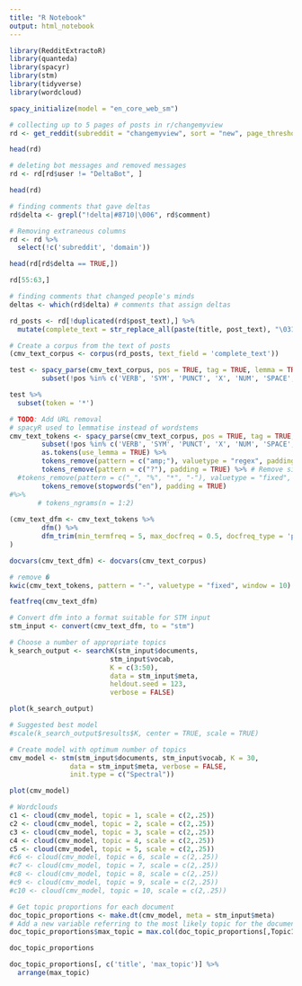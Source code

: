 ```yaml
---
title: "R Notebook"
output: html_notebook
---
```


```r
library(RedditExtractoR)
library(quanteda)
library(spacyr)
library(stm)
library(tidyverse)
library(wordcloud)

spacy_initialize(model = "en_core_web_sm")
```

```r
# collecting up to 5 pages of posts in r/changemyview
rd <- get_reddit(subreddit = "changemyview", sort = "new", page_threshold = 5)
```


```r
head(rd)
```

```r
# deleting bot messages and removed messages
rd <- rd[rd$user != "DeltaBot", ]
```

```r
head(rd)
```
```r
# finding comments that gave deltas
rd$delta <- grepl("!delta|#8710|\006", rd$comment)
```
```r
# Removing extraneous columns
rd <- rd %>%
  select(!c('subreddit', 'domain'))
```


```r
head(rd[rd$delta == TRUE,])
```

```r
rd[55:63,]
```



```r
# finding comments that changed people's minds
deltas <- which(rd$delta) # comments that assign deltas
```

```r
rd_posts <- rd[!duplicated(rd$post_text),] %>%
  mutate(complete_text = str_replace_all(paste(title, post_text), "\031", "'"))
```

```r
# Create a corpus from the text of posts 
(cmv_text_corpus <- corpus(rd_posts, text_field = 'complete_text'))
```


```r
test <- spacy_parse(cmv_text_corpus, pos = TRUE, tag = TRUE, lemma = TRUE) %>% 
        subset(!pos %in% c('VERB', 'SYM', 'PUNCT', 'X', 'NUM', 'SPACE', 'ADV', 'PART', 'AUX'))

test %>%
  subset(token = '*')
```



```r
# TODO: Add URL removal
# spacyR used to lemmatise instead of wordstems
cmv_text_tokens <- spacy_parse(cmv_text_corpus, pos = TRUE, tag = TRUE, lemma = TRUE) %>% 
        subset(!pos %in% c('VERB', 'SYM', 'PUNCT', 'X', 'NUM', 'SPACE', 'ADV', 'PART', 'AUX')) %>% 
        as.tokens(use_lemma = TRUE) %>%
        tokens_remove(pattern = c("amp;"), valuetype = "regex", padding = TRUE) %>% 
        tokens_remove(pattern = c("?"), padding = TRUE) %>% # Remove single character tokens
  #tokens_remove(pattern = c("_", "%", "*", "-"), valuetype = "fixed", padding = TRUE) %>% 
        tokens_remove(stopwords("en"), padding = TRUE) 
#%>%
       # tokens_ngrams(n = 1:2) 
   
(cmv_text_dfm <- cmv_text_tokens %>%
        dfm() %>%
        dfm_trim(min_termfreq = 5, max_docfreq = 0.5, docfreq_type = 'prop')
)

docvars(cmv_text_dfm) <- docvars(cmv_text_corpus)
```


```r
# remove �
kwic(cmv_text_tokens, pattern = "-", valuetype = "fixed", window = 10)
```



```r
featfreq(cmv_text_dfm)
```


```r
# Convert dfm into a format suitable for STM input
stm_input <- convert(cmv_text_dfm, to = "stm")
```

```r
# Choose a number of appropriate topics
k_search_output <- searchK(stm_input$documents, 
                         stm_input$vocab,
                         K = c(3:50), 
                         data = stm_input$meta,
                         heldout.seed = 123, 
                         verbose = FALSE)

plot(k_search_output)
```





```r
# Suggested best model
#scale(k_search_output$results$K, center = TRUE, scale = TRUE)
```

```r
# Create model with optimum number of topics
cmv_model <- stm(stm_input$documents, stm_input$vocab, K = 30,
               data = stm_input$meta, verbose = FALSE,
               init.type = c("Spectral"))
```


```r
plot(cmv_model)
```
```r
# Wordclouds
c1 <- cloud(cmv_model, topic = 1, scale = c(2,.25))
c2 <- cloud(cmv_model, topic = 2, scale = c(2,.25))
c3 <- cloud(cmv_model, topic = 3, scale = c(2,.25))
c4 <- cloud(cmv_model, topic = 4, scale = c(2,.25))
c5 <- cloud(cmv_model, topic = 5, scale = c(2,.25))
#c6 <- cloud(cmv_model, topic = 6, scale = c(2,.25))
#c7 <- cloud(cmv_model, topic = 7, scale = c(2,.25))
#c8 <- cloud(cmv_model, topic = 8, scale = c(2,.25))
#c9 <- cloud(cmv_model, topic = 9, scale = c(2,.25))
#c10 <- cloud(cmv_model, topic = 10, scale = c(2,.25))
```
```r
# Get topic proportions for each document
doc_topic_proportions <- make.dt(cmv_model, meta = stm_input$meta)
# Add a new variable referring to the most likely topic for the document
doc_topic_proportions$max_topic = max.col(doc_topic_proportions[,Topic1:Topic5])
```

```r
doc_topic_proportions
```


```r
doc_topic_proportions[, c('title', 'max_topic')] %>%
  arrange(max_topic)
```






